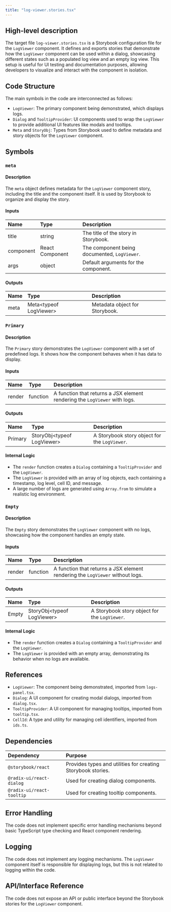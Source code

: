 ```yaml
---
title: "log-viewer.stories.tsx"
---
```


## High-level description

The target file `log-viewer.stories.tsx` is a Storybook configuration file for the `LogViewer` component. It defines and exports stories that demonstrate how the `LogViewer` component can be used within a dialog, showcasing different states such as a populated log view and an empty log view. This setup is useful for UI testing and documentation purposes, allowing developers to visualize and interact with the component in isolation.

## Code Structure

The main symbols in the code are interconnected as follows:
- `LogViewer`: The primary component being demonstrated, which displays logs.
- `Dialog` and `TooltipProvider`: UI components used to wrap the `LogViewer` to provide additional UI features like modals and tooltips.
- `Meta` and `StoryObj`: Types from Storybook used to define metadata and story objects for the `LogViewer` component.

## Symbols

### `meta`
#### Description
The `meta` object defines metadata for the `LogViewer` component story, including the title and the component itself. It is used by Storybook to organize and display the story.

#### Inputs
| Name | Type | Description |
|:-----|:-----|:------------|
| title | string | The title of the story in Storybook. |
| component | React Component | The component being documented, `LogViewer`. |
| args | object | Default arguments for the component. |

#### Outputs
| Name | Type | Description |
|:-----|:-----|:------------|
| meta | Meta&lt;typeof LogViewer&gt; | Metadata object for Storybook. |

### `Primary`
#### Description
The `Primary` story demonstrates the `LogViewer` component with a set of predefined logs. It shows how the component behaves when it has data to display.

#### Inputs
| Name | Type | Description |
|:-----|:-----|:------------|
| render | function | A function that returns a JSX element rendering the `LogViewer` with logs. |

#### Outputs
| Name | Type | Description |
|:-----|:-----|:------------|
| Primary | StoryObj&lt;typeof LogViewer&gt; | A Storybook story object for the `LogViewer`. |

#### Internal Logic
- The `render` function creates a `Dialog` containing a `TooltipProvider` and the `LogViewer`.
- The `LogViewer` is provided with an array of log objects, each containing a timestamp, log level, cell ID, and message.
- A large number of logs are generated using `Array.from` to simulate a realistic log environment.

### `Empty`
#### Description
The `Empty` story demonstrates the `LogViewer` component with no logs, showcasing how the component handles an empty state.

#### Inputs
| Name | Type | Description |
|:-----|:-----|:------------|
| render | function | A function that returns a JSX element rendering the `LogViewer` without logs. |

#### Outputs
| Name | Type | Description |
|:-----|:-----|:------------|
| Empty | StoryObj&lt;typeof LogViewer&gt; | A Storybook story object for the `LogViewer`. |

#### Internal Logic
- The `render` function creates a `Dialog` containing a `TooltipProvider` and the `LogViewer`.
- The `LogViewer` is provided with an empty array, demonstrating its behavior when no logs are available.

## References

- `LogViewer`: The component being demonstrated, imported from `logs-panel.tsx`.
- `Dialog`: A UI component for creating modal dialogs, imported from `dialog.tsx`.
- `TooltipProvider`: A UI component for managing tooltips, imported from `tooltip.tsx`.
- `CellId`: A type and utility for managing cell identifiers, imported from `ids.ts`.

## Dependencies

| Dependency | Purpose |
|:-----------|:--------|
| `@storybook/react` | Provides types and utilities for creating Storybook stories. |
| `@radix-ui/react-dialog` | Used for creating dialog components. |
| `@radix-ui/react-tooltip` | Used for creating tooltip components. |

## Error Handling

The code does not implement specific error handling mechanisms beyond basic TypeScript type checking and React component rendering.

## Logging

The code does not implement any logging mechanisms. The `LogViewer` component itself is responsible for displaying logs, but this is not related to logging within the code.

## API/Interface Reference

The code does not expose an API or public interface beyond the Storybook stories for the `LogViewer` component.